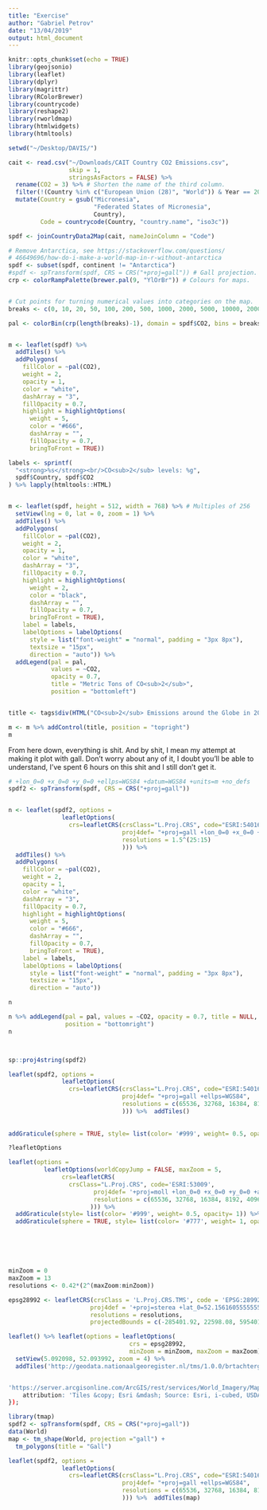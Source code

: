 ```yaml
---
title: "Exercise"
author: "Gabriel Petrov"
date: "13/04/2019"
output: html_document
---
```


```r
knitr::opts_chunk$set(echo = TRUE)
library(geojsonio)
library(leaflet)
library(dplyr)
library(magrittr)
library(RColorBrewer)
library(countrycode)
library(reshape2)
library(rworldmap)
library(htmlwidgets)
library(htmltools)
```

```r

setwd("~/Desktop/DAVIS/")

cait <- read.csv("~/Downloads/CAIT Country CO2 Emissions.csv",
                 skip = 1,
                 stringsAsFactors = FALSE) %>%
  rename(CO2 = 3) %>% # Shorten the name of the third column.
  filter(!(Country %in% c("European Union (28)", "World")) & Year == 2014) %>%
  mutate(Country = gsub("Micronesia",
                        "Federated States of Micronesia",
                        Country),
         Code = countrycode(Country, "country.name", "iso3c"))

spdf <- joinCountryData2Map(cait, nameJoinColumn = "Code")

# Remove Antarctica, see https://stackoverflow.com/questions/
# 46649696/how-do-i-make-a-world-map-in-r-without-antarctica
spdf <- subset(spdf, continent != "Antarctica")
#spdf <- spTransform(spdf, CRS = CRS("+proj=gall")) # Gall projection.
crp <- colorRampPalette(brewer.pal(9, "YlOrBr")) # Colours for maps.


# Cut points for turning numerical values into categories on the map.
breaks <- c(0, 10, 20, 50, 100, 200, 500, 1000, 2000, 5000, 10000, 20000)

pal <- colorBin(crp(length(breaks)-1), domain = spdf$CO2, bins = breaks)


m <- leaflet(spdf) %>%
  addTiles() %>%
  addPolygons(
    fillColor = ~pal(CO2),
    weight = 2,
    opacity = 1,
    color = "white",
    dashArray = "3",
    fillOpacity = 0.7,
    highlight = highlightOptions(
      weight = 5,
      color = "#666",
      dashArray = "",
      fillOpacity = 0.7,
      bringToFront = TRUE))

labels <- sprintf(
  "<strong>%s</strong><br/>CO<sub>2</sub> levels: %g",
  spdf$Country, spdf$CO2
) %>% lapply(htmltools::HTML)


m <- leaflet(spdf, height = 512, width = 768) %>% # Multiples of 256
  setView(lng = 0, lat = 0, zoom = 1) %>%
  addTiles() %>%
  addPolygons(
    fillColor = ~pal(CO2),
    weight = 2,
    opacity = 1,
    color = "white",
    dashArray = "3",
    fillOpacity = 0.7,
    highlight = highlightOptions(
      weight = 2,
      color = "black",
      dashArray = "",
      fillOpacity = 0.7,
      bringToFront = TRUE), 
    label = labels,
    labelOptions = labelOptions(
      style = list("font-weight" = "normal", padding = "3px 8px"),
      textsize = "15px",
      direction = "auto")) %>% 
  addLegend(pal = pal, 
            values = ~CO2, 
            opacity = 0.7, 
            title = "Metric Tons of CO<sub>2</sub>",
            position = "bottomleft")


title <- tags$div(HTML("CO<sub>2</sub> Emissions around the Globe in 2014"))

m <- m %>% addControl(title, position = "topright")
m
```






From here down, everything is shit. And by shit, I mean my attempt at making it plot with gall. Don't worry about any of it, I doubt you'll be able to understand, I've spent 6 hours on this shit and I still don't get it.


```r

# +lon_0=0 +x_0=0 +y_0=0 +ellps=WGS84 +datum=WGS84 +units=m +no_defs
spdf2 <- spTransform(spdf, CRS = CRS("+proj=gall"))


n <- leaflet(spdf2, options =
               leafletOptions(
                 crs=leafletCRS(crsClass="L.Proj.CRS", code="ESRI:54016",
                                proj4def= "+proj=gall +lon_0=0 +x_0=0 +y_0=0 +ellps=WGS84 +datum=WGS84 +units=m no_defs",
                                resolutions = 1.5^(25:15)
                                ))) %>%
  addTiles() %>%
  addPolygons(
    fillColor = ~pal(CO2),
    weight = 2,
    opacity = 1,
    color = "white",
    dashArray = "3",
    fillOpacity = 0.7,
    highlight = highlightOptions(
      weight = 5,
      color = "#666",
      dashArray = "",
      fillOpacity = 0.7,
      bringToFront = TRUE), 
    label = labels,
    labelOptions = labelOptions(
      style = list("font-weight" = "normal", padding = "3px 8px"),
      textsize = "15px",
      direction = "auto"))

n

n %>% addLegend(pal = pal, values = ~CO2, opacity = 0.7, title = NULL,
                position = "bottomright")
n



sp::proj4string(spdf2)

leaflet(spdf2, options =
               leafletOptions(
                 crs=leafletCRS(crsClass="L.Proj.CRS", code="ESRI:54016",
                                proj4def= "+proj=gall +ellps=WGS84",
                                resolutions = c(65536, 32768, 16384, 8192, 4096, 2048)
                                ))) %>%  addTiles()
  
  
addGraticule(sphere = TRUE, style= list(color= '#999', weight= 0.5, opacity= 1)) 

?leafletOptions

leaflet(options =
          leafletOptions(worldCopyJump = FALSE, maxZoom = 5,
               crs=leafletCRS(
                 crsClass="L.Proj.CRS", code='ESRI:53009',
                        proj4def= '+proj=moll +lon_0=0 +x_0=0 +y_0=0 +a=6371000 +b=6371000 +units=m +no_defs',
                        resolutions = c(65536, 32768, 16384, 8192, 4096, 2048,1024, 512, 256, 128)
                       ))) %>%
  addGraticule(style= list(color= '#999', weight= 0.5, opacity= 1)) %>%
  addGraticule(sphere = TRUE, style= list(color= '#777', weight= 1, opacity= 0.25))






minZoom = 0
maxZoom = 13
resolutions <- 0.42*(2^(maxZoom:minZoom))

epsg28992 <- leafletCRS(crsClass = 'L.Proj.CRS.TMS', code = 'EPSG:28992',
                       proj4def = '+proj=sterea +lat_0=52.15616055555555 +lon_0=5.38763888888889 +k=0.9999079 +x_0=155000 +y_0=463000 +ellps=bessel +towgs84=565.417,50.3319,465.552,-0.398957,0.343988,-1.8774,4.0725 +units=m +no_defs',
                       resolutions = resolutions,
                       projectedBounds = c(-285401.92, 22598.08, 595401.9199999999, 903401.9199999999))

leaflet() %>% leaflet(options = leafletOptions(
                                  crs = epsg28992, 
                                  minZoom = minZoom, maxZoom = maxZoom)) %>%
  setView(5.092098, 52.093992, zoom = 4) %>%
  addTiles('http://geodata.nationaalgeoregister.nl/tms/1.0.0/brtachtergrondkaart/{z}/{x}/{y}.png', options = tileOptions(tms=TRUE))


'https://server.arcgisonline.com/ArcGIS/rest/services/World_Imagery/MapServer/tile/{z}/{y}/{x}', {
	attribution: 'Tiles &copy; Esri &mdash; Source: Esri, i-cubed, USDA, USGS, AEX, GeoEye, Getmapping, Aerogrid, IGN, IGP, UPR-EGP, and the GIS User Community'
});
```




```r
library(tmap)
spdf2 <- spTransform(spdf, CRS = CRS("+proj=gall"))
data(World)
map <- tm_shape(World, projection ="gall") +
  tm_polygons(title = "Gall") 

leaflet(spdf2, options =
               leafletOptions(
                 crs=leafletCRS(crsClass="L.Proj.CRS", code="ESRI:54016",
                                proj4def= "+proj=gall +ellps=WGS84",
                                resolutions = c(65536, 32768, 16384, 8192, 4096, 2048)
                                ))) %>%  addTiles(map)
```


